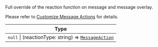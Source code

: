 Full override of the reaction function on message and message overlay.

Please refer to [Customize Message Actions](/reactnative/guides/customize-message-actions) for details.

| Type |
| - |
| `null` \| (reactionType: string) => [`MessageAction`](/reactnative/object-types/message-action) |
